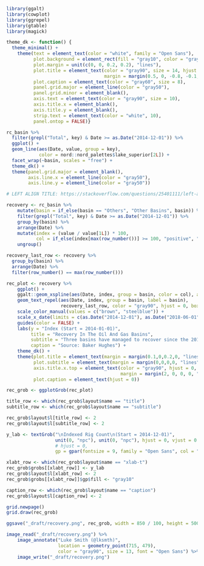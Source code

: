 ```r
library(ggalt)
library(cowplot)
library(ggrepel)
library(gtable)
library(magick)
```

```r
theme_dk <- function() {
  theme_minimal() +
    theme(text = element_text(color = "white", family = "Open Sans"),
          plot.background = element_rect(fill = "gray10", color = "gray10"),
          plot.margin = unit(c(0, 0, 0.2, 0.2), "lines"),
          plot.title = element_text(color = "gray90", size = 14, hjust = 0,
                                    margin = margin(0.5, 0, -0.8, -0.1, "lines")),
          plot.caption = element_text(color = "gray60", size = 8),
          panel.grid.major = element_line(color = "gray50"),
          panel.grid.minor = element_blank(),
          axis.text = element_text(color = "gray90", size = 10),
          axis.title.x = element_blank(),
          axis.title.y = element_blank(),
          strip.text = element_text(color = "white", 10),
          panel.ontop = FALSE)}
```

```r
rc_basin %>%
  filter(grepl("Total", key) & Date >= as.Date("2014-12-01")) %>%
  ggplot() +
  geom_line(aes(Date, value, group = key),
            color = nord::nord_palettes$lake_superior[2L]) +
  facet_wrap(~basin, scales = "free") +
  theme_dk() +
  theme(panel.grid.major = element_blank(),
        axis.line.x = element_line(color = "gray50"),
        axis.line.y = element_line(color = "gray50"))
```

```r

# LEFT ALIGN TITLE: https://stackoverflow.com/questions/25401111/left-adjust-title-in-ggplot2-or-absolute-position-for-ggtitle

recovery <- rc_basin %>%
    mutate(basin = if_else(basin == "Others", "Other Basins", basin)) %>%
    filter(grepl("Total", key) & Date >= as.Date("2014-12-01")) %>%
    group_by(basin) %>%
    arrange(Date) %>%
    mutate(index = (value / value[1L]) * 100,
           col = if_else(index[max(row_number())] >= 100, "positive", "negative")) %>%
    ungroup()

recovery_last_row <- recovery %>%
  group_by(basin) %>%
  arrange(Date) %>%
  filter(row_number() == max(row_number()))

rec_plot <- recovery %>%
    ggplot() +
    ggalt::geom_xspline(aes(Date, index, group = basin, color = col), alpha = 0.8) +
    geom_text_repel(aes(Date, index, group = basin, label = basin),
                    recovery_last_row, color = "gray90", hjust = 0, box.padding = 0.05, direction = "y", size = 3, nudge_x = 60, segment.alpha = 0.3) +
    scale_color_manual(values = c("brown", "steelblue")) +
    scale_x_date(limits = c(as.Date("2014-12-01"), as.Date("2018-06-01"))) +
    guides(color = FALSE) +
    labs(y = "Index (Start = 2014-01-01)",
         title = "Recovery In The Oil And Gas Basins",
         subtitle = "Three basins have managed to recover since the 2014 price crash.",
         caption = "Source: Baker Hughes") +
    theme_dk() +
    theme(plot.title = element_text(margin = margin(0.1,0,0.2,0, "lines")),
          plot.subtitle = element_text(margin = margin(0,0,0,0, "lines")),
          axis.title.x.top = element_text(color = "gray90", hjust = 0,
                                          margin = margin(2, 0, 0, 0, "lines")),
          plot.caption = element_text(hjust = 0))

rec_grob <- ggplotGrob(rec_plot)

title_row <- which(rec_grob$layout$name == "title")
subtitle_row <- which(rec_grob$layout$name == "subtitle")

rec_grob$layout$l[title_row] <- 2
rec_grob$layout$l[subtitle_row] <- 2

y_lab <- textGrob("\nIndexed Rig Count\n(Start = 2014-12-01)",
                  unit(0, "npc"), unit(0, "npc"), hjust = 0, vjust = 0.75,
                  # hjust = 0,
                  gp = gpar(fontsize = 9, family = "Open Sans", col = "gray90"))

xlabt_row <- which(rec_grob$layout$name == "xlab-t")
rec_grob$grobs[[xlabt_row]] <- y_lab
rec_grob$layout$l[xlabt_row] <- 2
rec_grob$grobs[[xlabt_row]]$gp$fill <- "gray10"

caption_row <- which(rec_grob$layout$name == "caption")
rec_grob$layout$l[caption_row] <- 2

grid.newpage()
grid.draw(rec_grob)

ggsave("_draft/recovery.png", rec_grob, width = 850 / 100, height = 500 / 100, dpi = 100)

image_read("_draft/recovery.png") %>%
    image_annotate("Luke Smith (@lksmth)",
                   location = geometry_point(715, 479),
                   color = "gray90", size = 13, font = "Open Sans") %>%
    image_write("_draft/recovery.png")
```
